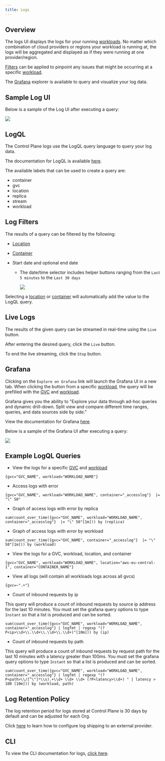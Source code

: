 ```yaml
---
title: Logs
---
```


## Overview

The logs UI displays the logs for your running [workloads](/concepts/workload). No matter which combination of cloud providers or regions your workload is running at, the logs will be aggregated and displayed as if they were running at one provider/region.

[Filters](#log-filters) can be applied to pinpoint any issues that might be occurring at a specific [workload](/concepts/workload).

The [Grafana](https://grafana.com/grafana/) explorer is available to query and visualize your log data.

## Sample Log UI

Below is a sample of the Log UI after executing a query:

<Frame>
  <img src="/images/reference/logs/log-ui.png" />
</Frame>

## LogQL

The Control Plane logs use the LogQL query language to query your log data.

The documentation for LogQL is available [here](https://grafana.com/docs/loki/latest/logql/).

The available labels that can be used to create a query are:

- container
- gvc
- location
- replica
- stream
- workload

## Log Filters

The results of a query can be filtered by the following:

- [Location](/reference/location)
- [Container](/reference/workload/containers)
- Start date and optional end date

  - The date/time selector includes helper buttons ranging from the `Last 5 minutes` to the `Last 30 days`

    <Frame>
      <img src="/images/reference/logs/log-ui-date-selector.png" />
    </Frame>

Selecting a [location](/reference/location) or [container](/reference/workload/containers) will automatically add the value to the LogQL query.

## Live Logs

The results of the given query can be streamed in real-time using the `Live` button.

After entering the desired query, click the `Live` button.

To end the live streaming, click the `Stop` button.

## Grafana

Clicking on the `Explore on Grafana` link will launch the Grafana UI in a new tab. When clicking the button from a specific [workload](/concepts/workload), the query will be prefilled with the [GVC](/reference/gvc) and [workload](/concepts/workload).

Grafana gives you the ability to "Explore your data through ad-hoc queries and dynamic drill-down. Split view and compare different time ranges, queries, and data sources side by side."

View the documentation for Grafana [here](https://grafana.com/docs/grafana/latest/explore/).

Below is a sample of the Grafana UI after executing a query:

<Frame>
  <img src="/images/reference/logs/log-ui-grafana.png" />
</Frame>

## Example LogQL Queries

- View the logs for a specific [GVC](/reference/gvc) and [workload](/concepts/workload)

```log Query
{gvc="GVC_NAME", workload="WORKLOAD_NAME"}
```

- Access logs with error

```log Query
{gvc="GVC_NAME", workload="WORKLOAD_NAME", container="_accesslog"}  |= "\" 50"
```

- Graph of access logs with error by replica

```log Query
sum(count_over_time({gvc="GVC_NAME", workload="WORKLOAD_NAME", container="_accesslog"}  |= "\" 50"[1m])) by (replica)
```

- Graph of access logs with error by workload

```log Query
sum(count_over_time({gvc="GVC_NAME", container="_accesslog"}  |= "\" 50"[1m])) by (workload)
```

- View the logs for a GVC, workload, location, and container

```log Query
{gvc="GVC_NAME", workload="WORKLOAD_NAME", location="aws-eu-central-1", container="CONTAINER_NAME"}
```

- View all logs (will contain all workloads logs across all gvcs)

```log Query
{gvc=~".+"}
```

- Count of inbound requests by ip

This query will produce a count of inbound requests by source ip address for the last 10 minutes.
You must set the grafana query options to type `Instant` so that a list is produced and can be sorted.

```log Query
sum(count_over_time({gvc="GVC_NAME", workload="WORKLOAD_NAME", container="_accesslog"} | logfmt | regexp "(?P<ip>\\d+\\.\\d+\\.\\d+\\.\\d+)"[10m])) by (ip)
```

- Count of inbound requests by path

This query will produce a count of inbound requests by request path for the last 10 minutes with a latency greater than 100ms.
You must set the grafana query options to type `Instant` so that a list is produced and can be sorted.


```log Query
sum(count_over_time({gvc="GVC_NAME", workload="WORKLOAD_NAME", container="_accesslog"} | logfmt | regexp "(?P<path>\\/[^\"]*\\s).+\\d+ \\d+ \\d+ (?P<latency>\\d+) " | latency > 100 [10m])) by (workload, path)
```


## Log Retention Policy

The log retention period for logs stored at Control Plane is 30 days by default and can be adjusted for each Org.

Click [here](/external-logging/overview) to learn how to configure log shipping to an external provider.

## CLI

To view the CLI documentation for logs, [click here](/reference/cli#logs).
